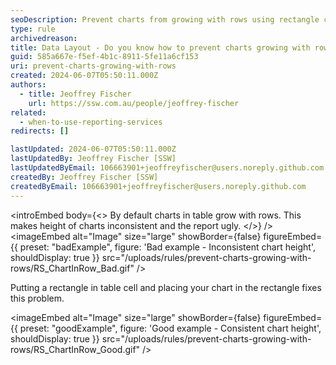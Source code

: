 ```yaml
---
seoDescription: Prevent charts from growing with rows using rectangle cells for consistent data layout
type: rule
archivedreason:
title: Data Layout - Do you know how to prevent charts growing with rows?
guid: 585a667e-f5ef-4b1c-8911-5fe11a6cf153
uri: prevent-charts-growing-with-rows
created: 2024-06-07T05:50:11.000Z
authors:
  - title: Jeoffrey Fischer
    url: https://ssw.com.au/people/jeoffrey-fischer
related:
  - when-to-use-reporting-services
redirects: []

lastUpdated: 2024-06-07T05:50:11.000Z
lastUpdatedBy: Jeoffrey Fischer [SSW]
lastUpdatedByEmail: 106663901+jeoffreyfischer@users.noreply.github.com
createdBy: Jeoffrey Fischer [SSW]
createdByEmail: 106663901+jeoffreyfischer@users.noreply.github.com
---
```


<introEmbed
  body={<>
By default charts in table grow with rows. This makes height of charts inconsistent and the report ugly.
  </>}
/>
<imageEmbed
  alt="Image"
  size="large"
  showBorder={false}
  figureEmbed={{
    preset: "badExample",
    figure: 'Bad example - Inconsistent chart height',
    shouldDisplay: true
  }}
  src="/uploads/rules/prevent-charts-growing-with-rows/RS_ChartInRow_Bad.gif"
/>

Putting a rectangle in table cell and placing your chart in the rectangle fixes this problem.

<imageEmbed
  alt="Image"
  size="large"
  showBorder={false}
  figureEmbed={{
    preset: "goodExample",
    figure: 'Good example - Consistent chart height',
    shouldDisplay: true
  }}
  src="/uploads/rules/prevent-charts-growing-with-rows/RS_ChartInRow_Good.gif"
/>
